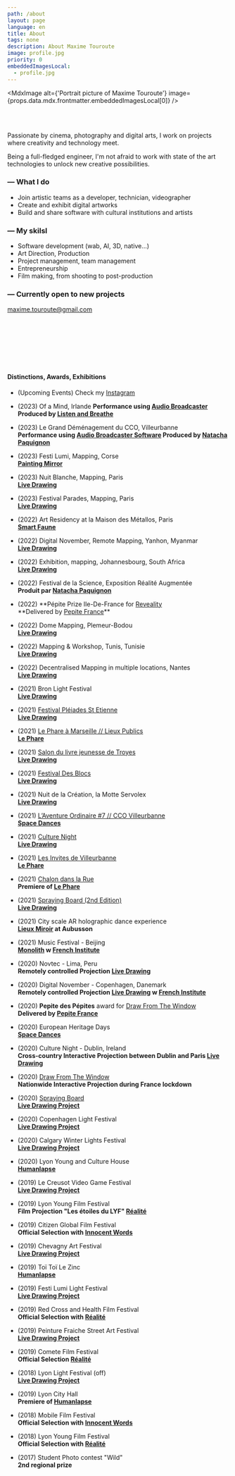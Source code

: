 ```yaml
---
path: /about
layout: page
language: en
title: About
tags: none
description: About Maxime Touroute
image: profile.jpg
priority: 0
embeddedImagesLocal:
  - profile.jpg
---
```


<MdxImage
  alt={'Portrait picture of Maxime Touroute'}
  image={props.data.mdx.frontmatter.embeddedImagesLocal[0]}
/>

<br />
<br />

Passionate by cinema, photography and digital arts, I work on projects where creativity and technology meet.

Being a full-fledged engineer, I'm not afraid to work with state of the art technologies to unlock new creative possibilities.

### — What I do

- Join artistic teams as a developer, technician, videographer
- Create and exhibit digital artworks
- Build and share software with cultural institutions and artists

### — My skilsl

- Software development (wab, AI, 3D, native...)
- Art Direction, Production
- Project management, team management
- Entrepreneurship
- Film making, from shooting to post-production

### — Currently open to new projects

[maxime.touroute@gmail.com](mailto:maxime.touroute@gmail.com)

<br />
<br />
<br />

<br />
<br />
<br />

#### Distinctions, Awards, Exhibitions

- (Upcoming Events) Check my [Instagram](http://instagram.com/maximetouroute)

- (2023) Of a Mind, Irlande
  **Performance using [Audio Broadcaster](/audio-broadcaster#content) Produced by [Listen and Breathe](//www.listenandbreathe.live)**

- (2023) Le Grand Déménagement du CCO, Villeurbanne  
  **Performance using [Audio Broadcaster Software](/audio-broadcaster#content) Produced by [Natacha Paquignon](//natachapaquignon.com)**

- (2023) Festi Lumi, Mapping, Corse  
  **[Painting Mirror](/painting-mirror#content)**

- (2023) Nuit Blanche, Mapping, Paris  
  **[Live Drawing](/livedrawing#content)**

- (2023) Festival Parades, Mapping, Paris  
  **[Live Drawing](/livedrawing#content)**

- (2022) Art Residency at la Maison des Métallos, Paris  
  **[Smart Faune](/smart-faune#content)**

- (2022) Digital November, Remote Mapping, Yanhon, Myanmar  
  **[Live Drawing](/livedrawing#content)**

- (2022) Exhibition, mapping, Johannesbourg, South Africa  
  **[Live Drawing](/livedrawing#content)**

- (2022) Festival de la Science, Exposition Réalité Augmentée  
  **Produit par [Natacha Paquignon](https://www.natachapaquignon.com/)**

- (2022) **Pépite Prize Ile-De-France for [Reveality](https://www.reveality.io/)  
  **Delivered by [Pepite France](https://www.pepite-france.fr/)\*\*

- (2022) Dome Mapping, Plemeur-Bodou  
  **[Live Drawing](/livedrawing#content)**

- (2022) Mapping & Workshop, Tunis, Tunisie  
  **[Live Drawing](/livedrawing#content)**

- (2022) Decentralised Mapping in multiple locations, Nantes  
  **[Live Drawing](/livedrawing#content)**

- (2021) Bron Light Festival  
  **[Live Drawing](/livedrawing#content)**

- (2021) [Festival Pléiades St Etienne](https://www.saint-etienne.fr/pl%C3%A9iades-festival-des-arts-num%C3%A9riques)  
  **[Live Drawing](/livedrawing#content)**

- (2021) [Le Phare à Marseille // Lieux Publics](https://www.lieuxpublics.com/fr/agenda/residence-le-phare)  
  **[Le Phare](/le-phare#content)**

- (2021) [Salon du livre jeunesse de Troyes](https://lecture-loisirs.com/salon/)  
  **[Live Drawing](/livedrawing#content)**

- (2021) [Festival Des Blocs](https://desblocs.be/)  
  **[Live Drawing](/livedrawing#content)**

- (2021) Nuit de la Création, la Motte Servolex  
  **[Live Drawing](/livedrawing#content)**

- (2021) [L’Aventure Ordinaire #7 // CCO Villeurbanne](https://www.cco-villeurbanne.org/laventure-ordinaire-7/)  
  **[Space Dances](/spacedances#content)**

- (2021) [Culture Night](https://culturenight.ie/)  
  **[Live Drawing](/livedrawing#content)**

- (2021) [Les Invites de Villeurbanne](https://invites.villeurbanne.fr/)  
  **[Le Phare](/le-phare#content)**

- (2021) [Chalon dans la Rue](https://www.chalondanslarue.com/)  
  **Premiere of [Le Phare](/le-phare#content)**

- (2021) [Spraying Board (2nd Edition)](https://sprayingboard.thedailyboard.co/)  
  **[Live Drawing](/livedrawing#content)**

- (2021) City scale AR holographic dance experience  
  **[Lieux Miroir](/spacedances#content) at Aubusson**

- (2021) Music Festival - Beijing  
  **[Monolith](/monolith#content) w [French Institute](https://www.institutfrancais.com)**

- (2020) Novtec - Lima, Peru  
  **Remotely controlled Projection [Live Drawing](/livedrawing#content)**

- (2020) Digital November - Copenhagen, Danemark  
  **Remotely controlled Projection [Live Drawing](/livedrawing#content) w [French Institute](https://www.institutfrancais.com)**

- (2020) **Pepite des Pépites** award for [Draw From The Window](/drawfromthewindow#content)  
  **Delivered by [Pepite France](https://www.pepite-france.fr/)**

- (2020) European Heritage Days  
  **[Space Dances](/spacedances#content)**

- (2020) Culture Night - Dublin, Ireland  
  **Cross-country Interactive Projection between Dublin and Paris [Live Drawing](/livedrawing#content)**

- (2020) [Draw From The Window](/drawfromthewindow#content)  
  **Nationwide Interactive Projection during France lockdown**

- (2020) [Spraying Board](https://sprayingboard.thedailyboard.co/)  
  **[Live Drawing Project](/livedrawing#content)**

- (2020) Copenhagen Light Festival  
  **[Live Drawing Project](/livedrawing#content)**

- (2020) Calgary Winter Lights Festival  
  **[Live Drawing Project](/livedrawing#content)**

- (2020) Lyon Young and Culture House  
  **[Humanlapse](/humanlapseProject#content)**

- (2019) Le Creusot Video Game Festival  
  **[Live Drawing Project](/livedrawing#content)**

- (2019) Lyon Young Film Festival  
  **Film Projection "Les étoiles du LYF" [Réalité](/realite#content)**

- (2019) Citizen Global Film Festival  
  **Official Selection with [Innocent Words](/innocentWords#content)**

- (2019) Chevagny Art Festival  
  **[Live Drawing Project](/livedrawing#content)**

- (2019) Toï Toï Le Zinc  
  **[Humanlapse](/humanlapseProject#content)**

- (2019) Festi Lumi Light Festival  
  **[Live Drawing Project](/livedrawing#content)**

- (2019) Red Cross and Health Film Festival  
  **Official Selection with [Réalité](/realite#content)**

- (2019) Peinture Fraiche Street Art Festival  
  **[Live Drawing Project](/livedrawing#content)**

- (2019) Comete Film Festival  
  **Official Selection [Réalité](/realite#content)**

- (2018) Lyon Light Festival (off)  
  **[Live Drawing Project](/livedrawing#content)**

- (2019) Lyon City Hall  
  **Premiere of [Humanlapse](/humanlapseProject#content)**

- (2018) Mobile Film Festival  
  **Official Selection with [Innocent Words](/innocentWords#content)**

- (2018) Lyon Young Film Festival  
  **Official Selection with [Réalité](/realite#content)**

- (2017) Student Photo contest "Wild"  
  **2nd regional prize**
